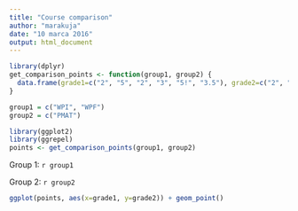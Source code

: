 ```yaml
---
title: "Course comparison"
author: "marakuja"
date: "10 marca 2016"
output: html_document
---
```



```r
library(dplyr)
get_comparison_points <- function(group1, group2) {
  data.frame(grade1=c("2", "5", "2", "3", "5!", "3.5"), grade2=c("2", "3", "4", "3", "2", "5!"))
}

group1 = c("WPI", "WPF")
group2 = c("PMAT")

library(ggplot2)
library(ggrepel)
points <- get_comparison_points(group1, group2)
```

Group 1: `r group1`

Group 2: `r group2`

```r
ggplot(points, aes(x=grade1, y=grade2)) + geom_point()
```
